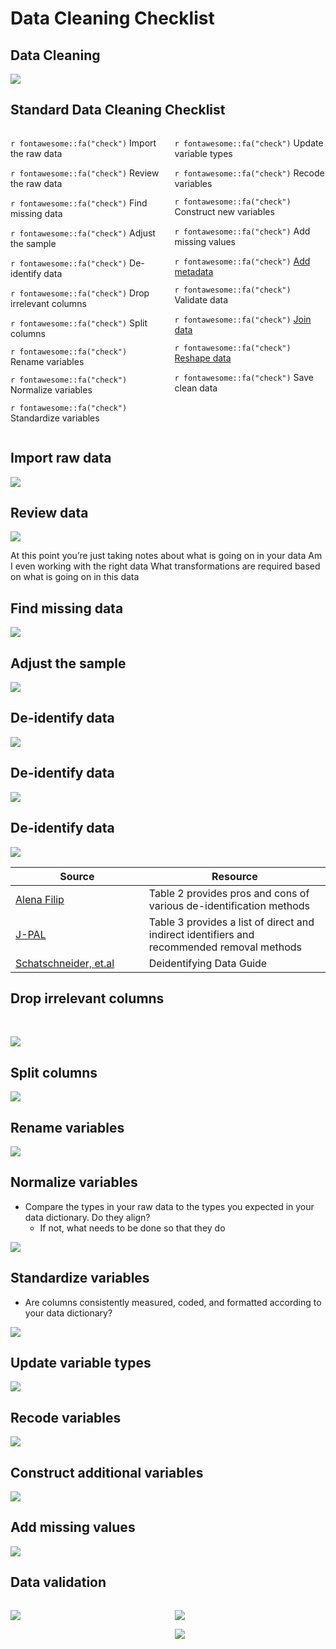 # Data Cleaning Checklist {.background-secondary}

## Data Cleaning

![](images/side-by-side-data.PNG){fig-align="center"}

## Standard Data Cleaning Checklist

:::: {.columns}

::: {.column width="50%"}

`r fontawesome::fa("check")` Import the raw data

`r fontawesome::fa("check")` Review the raw data

`r fontawesome::fa("check")` Find missing data

`r fontawesome::fa("check")` Adjust the sample

`r fontawesome::fa("check")` De-identify data

`r fontawesome::fa("check")` Drop irrelevant columns

`r fontawesome::fa("check")` Split columns

`r fontawesome::fa("check")` Rename variables

`r fontawesome::fa("check")` Normalize variables

`r fontawesome::fa("check")` Standardize variables

:::
 
::: {.column width="50%"}

`r fontawesome::fa("check")` Update variable types

`r fontawesome::fa("check")` Recode variables

`r fontawesome::fa("check")` Construct new variables

`r fontawesome::fa("check")` Add missing values

`r fontawesome::fa("check")` [Add metadata](https://github.com/Cghlewis/data-wrangling-functions/wiki/Label-Data)

`r fontawesome::fa("check")` Validate data

`r fontawesome::fa("check")` [Join data](https://cghlewis.com/blog/joins/)

`r fontawesome::fa("check")` [Reshape data](https://osf.io/xumg4)

`r fontawesome::fa("check")` Save clean data

:::
:::

## Import raw data

![](images/checklist1.PNG){fig-align="center"}

## Review data

![](images/checklist2.PNG){fig-align="center"}

::: {.notes}
At this point you're just taking notes about what is going on in your data
Am I even working with the right data
What transformations are required based on what is going on in this data
:::

## Find missing data

![](images/checklist3.PNG){fig-align="center"}

## Adjust the sample

![](images/checklist4.PNG){fig-align="center"}

## De-identify data

![](images/checklist5-1.PNG){fig-align="center"}

## De-identify data

![](images/checklist5-2.PNG){fig-align="center"}

## De-identify data

![](images/checklist5-3.PNG){fig-align="center"}

|Source|Resource|
|--------|-----------|
|[Alena Filip](https://www.sjsu.edu/research/docs/irb-data-management-handbook.pdf) |Table 2 provides pros and cons of various de-identification methods|
|[J-PAL](https://www.povertyactionlab.org/resource/data-de-identification)| Table 3 provides a list of direct and indirect identifiers and recommended removal methods|
|[Schatschneider, et.al](https://figshare.com/articles/preprint/De-Identification_Guide/13228664)| Deidentifying Data Guide|

## Drop irrelevant columns

<br>

![](images/checklist6.PNG){fig-align="center"}

## Split columns

![](images/checklist7.PNG){fig-align="center"}

## Rename variables

![](images/checklist8.PNG){fig-align="center"}

## Normalize variables

- Compare the types in your raw data to the types you expected in your data dictionary. Do they align?
  - If not, what needs to be done so that they do

![](images/checklist9.PNG){fig-align="center"}

## Standardize variables

- Are columns consistently measured, coded, and formatted according to your data dictionary?

![](images/checklist10.PNG){fig-align="center"}

## Update variable types

![](images/checklist11.PNG){fig-align="center"}

## Recode variables

![](images/checklist12.PNG){fig-align="center"}

## Construct additional variables

![](images/checklist13.PNG){fig-align="center"}

## Add missing values

![](images/checklist14.PNG){fig-align="center"}

## Data validation

::: columns

::: {.column width="50%"}

![](images/checklist15-1.PNG)

:::

::: {.column width="50%"}

::: {layout-nrow=2}

![](images/checklist15-2.PNG)

![](images/checklist15-3.PNG)

:::

:::
:::



